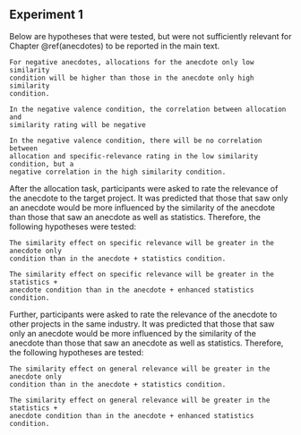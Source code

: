 ## Experiment 1 {#anecdotes-1-appendix}

Below are hypotheses that were tested, but were not sufficiently relevant for
Chapter \@ref(anecdotes) to be reported in the main text.

```hypothesis
For negative anecdotes, allocations for the anecdote only low similarity
condition will be higher than those in the anecdote only high similarity
condition.
```

```hypothesis
In the negative valence condition, the correlation between allocation and
similarity rating will be negative
```

```hypothesis
In the negative valence condition, there will be no correlation between
allocation and specific-relevance rating in the low similarity condition, but a
negative correlation in the high similarity condition.
```

After the allocation task, participants were asked to rate the relevance of the
anecdote to the target project. It was predicted that those that saw only an
anecdote would be more influenced by the similarity of the anecdote than those
that saw an anecdote as well as statistics. Therefore, the following hypotheses
were tested:

```hypothesis
The similarity effect on specific relevance will be greater in the anecdote only
condition than in the anecdote + statistics condition.
```

```hypothesis
The similarity effect on specific relevance will be greater in the statistics +
anecdote condition than in the anecdote + enhanced statistics condition.
```

Further, participants were asked to rate the relevance of the anecdote to other
projects in the same industry. It was predicted that those that saw only an anecdote
would be more influenced by the similarity of the anecdote than those that saw
an anecdote as well as statistics. Therefore, the following hypotheses are
tested:

```hypothesis
The similarity effect on general relevance will be greater in the anecdote only
condition than in the anecdote + statistics condition.
```

```hypothesis
The similarity effect on general relevance will be greater in the statistics +
anecdote condition than in the anecdote + enhanced statistics condition.
```
